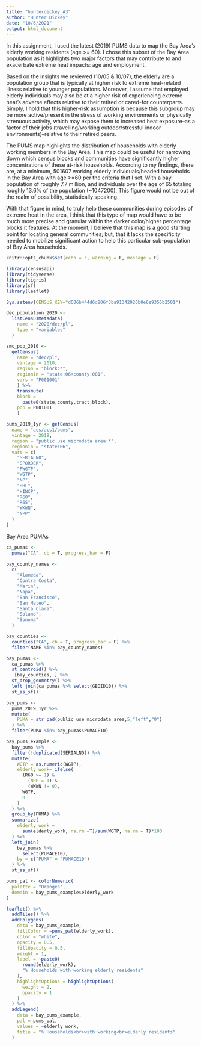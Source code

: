 ```yaml
---
title: "hunterdickey_A3"
author: "Hunter Dickey"
date: "10/6/2021"
output: html_document
---
```


In this assignment, I used the latest (2019) PUMS data to map the Bay Area's  elderly working residents (age >= 60). I chose this subset of the Bay Area population as it highlights two major factors that may contribute to and exacerbate extreme heat impacts: age and employment. 

Based on the insights we reviewed (10/05 & 10/07), the elderly are a population group that is typically at higher risk to extreme heat-related illness relative to younger populations. Moreover, I assume that employed elderly individuals may also be at a higher risk of experiencing extreme heat's adverse effects relative to their retired or cared-for counterparts. Simply, I hold that this higher-risk assumption is because this subgroup may be more active/present in the stress of working environments or physically strenuous activity, which may expose them to increased heat exposure--as a factor of their jobs (travelling/working outdoor/stressful indoor environments)--relative to their retired peers.  

The PUMS map highlights the distribution of households with elderly working members in the Bay Area. This map could be useful for narrowing down which census blocks and communities have significantly higher concentrations of these at-risk households. According to my findings, there are, at a minimum, 501607 working elderly individuals/headed households in the Bay Area with age >=60 per the criteria that I set. With a bay population of roughly 7.7 million, and individuals over the age of 65 totaling roughly 13.6% of the population (~1047200), This figure would not be out of the realm of possibility, statistically speaking. 

With that figure in mind, to truly help these communities during episodes of extreme heat in the area, I think that this type of map would have to be much more precise and granular within the darker color/higher percentage blocks it features. At the moment, I believe that this map is a good starting point for locating general communities; but, that it lacks the specificity needed to mobilize significant action to help this particular sub-population of Bay Area households. 
```r
knitr::opts_chunk$set(echo = F, warning = F, message = F)
```

```r
library(censusapi)
library(tidyverse)
library(tigris)
library(sf)
library(leaflet)

```

```r

Sys.setenv(CENSUS_KEY="d606b444d6d806f3ba91342926b0e6e9356b2501")

dec_population_2020 <-
  listCensusMetadata(
    name = "2020/dec/pl",
    type = "variables"
  )

smc_pop_2010 <-
  getCensus(
    name = "dec/pl",
    vintage = 2010,
    region = "block:*", 
    regionin = "state:06+county:081",
    vars = "P001001"
    ) %>% 
    transmute(
    block =
      paste0(state,county,tract,block),
    pop = P001001
    )

pums_2019_1yr <- getCensus(
  name = "acs/acs1/pums",
  vintage = 2019,
  region = "public use microdata area:*", 
  regionin = "state:06",
  vars = c(
    "SERIALNO",
    "SPORDER",
    "PWGTP",
    "WGTP",
    "NP",
    "HHL",
    "HINCP",
    "R60",
    "R65",
    "WKWN",
    "NPP"
  )
)

```

Bay Area PUMAs
```r
ca_pumas <-
  pumas("CA", cb = T, progress_bar = F)

bay_county_names <-
  c(
    "Alameda",
    "Contra Costa",
    "Marin",
    "Napa",
    "San Francisco",
    "San Mateo",
    "Santa Clara",
    "Solano",
    "Sonoma"
  )

bay_counties <-
  counties("CA", cb = T, progress_bar = F) %>%
  filter(NAME %in% bay_county_names)

bay_pumas <-
  ca_pumas %>% 
  st_centroid() %>% 
  .[bay_counties, ] %>% 
  st_drop_geometry() %>% 
  left_join(ca_pumas %>% select(GEOID10)) %>% 
  st_as_sf()

bay_pums <-
  pums_2019_1yr %>% 
  mutate(
    PUMA = str_pad(public_use_microdata_area,5,"left","0")
  ) %>% 
  filter(PUMA %in% bay_pumas$PUMACE10)

```

```r
bay_pums_example <-
  bay_pums %>% 
  filter(!duplicated(SERIALNO)) %>% 
  mutate(
    WGTP = as.numeric(WGTP),
    elderly_work= ifelse(
      (R60 >= 1) &
        (NPP = 1) &
        (WKWN != 0),
      WGTP,
      0
    )
  ) %>% 
  group_by(PUMA) %>% 
  summarize(
    elderly_work =
      sum(elderly_work, na.rm =T)/sum(WGTP, na.rm = T)*100
  ) %>% 
  left_join(
    bay_pumas %>% 
      select(PUMACE10),
    by = c("PUMA" = "PUMACE10")
  ) %>% 
  st_as_sf()

```


```r
pums_pal <- colorNumeric(
  palette = "Oranges",
  domain = bay_pums_example$elderly_work
)

leaflet() %>%
  addTiles() %>% 
  addPolygons(
    data = bay_pums_example,
    fillColor = ~pums_pal(elderly_work),
    color = "white",
    opacity = 0.5,
    fillOpacity = 0.5,
    weight = 1,
    label = ~paste0(
      round(elderly_work), 
      "% Households with working elderly residents"
    ),
    highlightOptions = highlightOptions(
      weight = 2,
      opacity = 1
    )
  ) %>% 
  addLegend(
    data = bay_pums_example,
    pal = pums_pal,
    values = ~elderly_work,
    title = "% Households<br>with working<br>elderly residents"
  )

```


